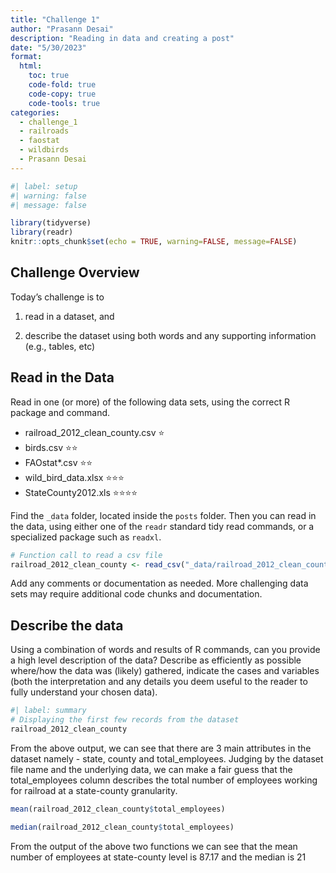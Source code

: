 ```yaml
---
title: "Challenge 1"
author: "Prasann Desai"
description: "Reading in data and creating a post"
date: "5/30/2023"
format:
  html:
    toc: true
    code-fold: true
    code-copy: true
    code-tools: true
categories:
  - challenge_1
  - railroads
  - faostat
  - wildbirds
  - Prasann Desai
---
```


```r
#| label: setup
#| warning: false
#| message: false

library(tidyverse)
library(readr)
knitr::opts_chunk$set(echo = TRUE, warning=FALSE, message=FALSE)
```

## Challenge Overview

Today's challenge is to

1)  read in a dataset, and

2)  describe the dataset using both words and any supporting information (e.g., tables, etc)

## Read in the Data

Read in one (or more) of the following data sets, using the correct R package and command.

-   railroad_2012_clean_county.csv ⭐
-   birds.csv ⭐⭐
-   FAOstat\*.csv ⭐⭐
-   wild_bird_data.xlsx ⭐⭐⭐
-   StateCounty2012.xls ⭐⭐⭐⭐

Find the `_data` folder, located inside the `posts` folder. Then you can read in the data, using either one of the `readr` standard tidy read commands, or a specialized package such as `readxl`.

```r
# Function call to read a csv file
railroad_2012_clean_county <- read_csv("_data/railroad_2012_clean_county.csv")
```

Add any comments or documentation as needed. More challenging data sets may require additional code chunks and documentation.

## Describe the data

Using a combination of words and results of R commands, can you provide a high level description of the data? Describe as efficiently as possible where/how the data was (likely) gathered, indicate the cases and variables (both the interpretation and any details you deem useful to the reader to fully understand your chosen data).

```r
#| label: summary
# Displaying the first few records from the dataset
railroad_2012_clean_county
```
From the above output, we can see that there are 3 main attributes in the dataset namely - state, county and total_employees. Judging by the dataset file name and the underlying data, we can make a fair guess that the total_employees column describes the total number of employees working for railroad at a state-county granularity.

```r
mean(railroad_2012_clean_county$total_employees)
```
```r
median(railroad_2012_clean_county$total_employees)
```
From the output of the above two functions we can see that the mean number of employees at state-county level is 87.17 and the median is 21






